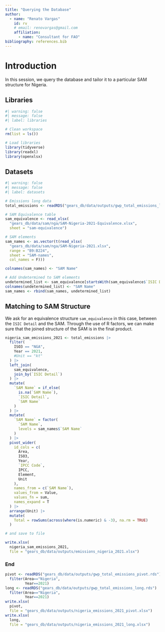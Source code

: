 ```yaml
---
title: "Querying the Database"
author:
  - name: "Renato Vargas"
    id: rv
    # email: renovargas@gmail.com
    affiliation: 
      - name: "Consultant for FAO"
bibliography: references.bib
---
```


# Introduction

In this session, we query the database and tailor it to a particular SAM structure for Nigeria.

## Libraries

```r
#| warning: false
#| message: false
#| label: libraries

# Clean workspace
rm(list = ls())

# Load libraries
library(tidyverse)
library(readxl)
library(openxlsx)
```


## Datasets

```r
#| warning: false
#| message: false
#| label: datasets

# Emissions long data
total_emissions <- readRDS("gears_db/data/outputs/gwp_total_emissions_long.rds")

# SAM Equivalence table
sam_equivalence <- read_xlsx(
  "gears_db/data/sam/nga/SAM-Nigeria-2021-Equivalence.xlsx",
  sheet = "sam-equivalence")

# SAM elements
sam_names <- as.vector(t(read_xlsx(
  "gears_db/data/sam/nga/SAM-Nigeria-2021.xlsx",
  range = "B9:B224",
  sheet = "SAM-names",
  col_names = F)))

colnames(sam_names) <- "SAM Name"

# Add Undetermined to SAM elements
undetermined_list <- sam_equivalence[startsWith(sam_equivalence$`ISIC Detail`, "9999"), 1]
colnames(undetermined_list) <- "SAM Name"
sam_names <- rbind(sam_names, undetermined_list)
```

## Matching to SAM Structure

We ask for an equivalence structure `sam_equivalence` in this case, between the `ISIC Detail` and the SAM. Through the use of R factors, we can make sure that the joined structure of the SAM is in the final product.

```r
nigeria_sam_emissions_2021 <- total_emissions |> 
  filter(
    ISO3 == "NGA",
    Year == 2021,
    #Unit == "kt"
  ) |> 
  left_join(
    sam_equivalence,
    join_by(`ISIC Detail`)
  ) |> 
  mutate(
    `SAM Name` = if_else(
      is.na(`SAM Name`), 
      `ISIC Detail`,
      `SAM Name`
    )
  ) |>
  mutate(
    `SAM Name` = factor(
      `SAM Name`,
      levels = sam_names$`SAM Name`
    )
  ) |> 
  pivot_wider(
    id_cols = c(
      Area,
      ISO3,
      Year,
      `IPCC Code`,
      IPCC,
      Element,
      Unit
    ),
    names_from = c(`SAM Name`),
    values_from = Value,
    values_fn = sum,
    names_expand = T
  ) |> 
  arrange(Unit) |> 
  mutate(
    Total = rowSums(across(where(is.numeric) & -3), na.rm = TRUE)
  )

# and save to file

write.xlsx(
  nigeria_sam_emissions_2021,
  file = "gears_db/data/outputs/emissions_nigeria_2021.xlsx")
```


### End

```r
pivot <- readRDS("gears_db/data/outputs/gwp_total_emissions_pivot.rds") |> 
  filter(Area=="Nigeria",
         Year==2021)
long <- readRDS("gears_db/data/outputs/gwp_total_emissions_long.rds") |> 
  filter(Area=="Nigeria",
         Year==2021)
write.xlsx(
  pivot,
  file = "gears_db/data/outputs/nigeria_emissions_2021_pivot.xlsx")
write.xlsx(
  long,
  file = "gears_db/data/outputs/nigeria_emissions_2021_long.xlsx")
```


